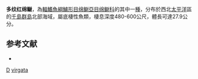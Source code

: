 {{Speciesbox
| taxon = Puzanovia virgata
| binomial_authority = [[Fedorov|Fedorov]], 1982
| status = NE
| status_system = IUCN3.1
}}

'''多纹红绵鳚'''，為[[輻鰭魚綱|輻鰭魚綱]][[鱸形目|鱸形目]][[绵鳚亞目|绵鳚亞目]][[绵鳚科|绵鳚科]]的其中一[[種|種]]，分布於西北[[太平洋|太平洋]]區的[[千島群島|千島群島]]北部海域，屬底棲性魚類，棲息深度480-600公尺，體長可達27.9公分。

==参考文献==
*{{FishBase_species|genus=Puzanovia|species=virgata|year=2012|month=3}}

{{鱸形目小作品}}

{{Taxonbar}}
[[Category:_1982年描述的鱼类|D]]
[[Category:红绵鳚属|virgata]]